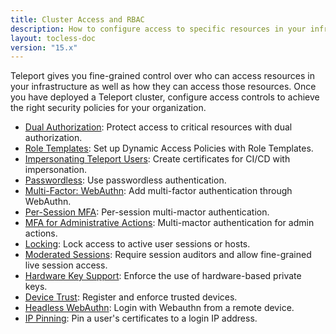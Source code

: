 ```yaml
---
title: Cluster Access and RBAC
description: How to configure access to specific resources in your infrastructure or your Teleport cluster as a whole.
layout: tocless-doc
version: "15.x"
---
```


Teleport gives you fine-grained control over who can access resources in your
infrastructure as well as how they can access those resources. Once you have
deployed a Teleport cluster, configure access controls to achieve the right
security policies for your organization.

- [Dual Authorization](/docs/access-controls/guides/dual-authz): Protect access to critical resources with dual authorization.
- [Role Templates](/docs/access-controls/guides/role-templates): Set up Dynamic Access Policies with Role Templates.
- [Impersonating Teleport Users](/docs/access-controls/guides/impersonation): Create certificates for CI/CD with impersonation.
- [Passwordless](/docs/access-controls/guides/passwordless): Use passwordless authentication.
- [Multi-Factor: WebAuthn](/docs/access-controls/guides/webauthn): Add multi-factor authentication through WebAuthn.
- [Per-Session MFA](/docs/access-controls/guides/per-session-mfa): Per-session multi-mactor authentication.
- [MFA for Administrative Actions](/docs/access-controls/guides/mfa-for-admin-actions): Multi-mactor authentication for admin actions.
- [Locking](/docs/access-controls/guides/locking): Lock access to active user sessions or hosts.
- [Moderated Sessions](/docs/access-controls/guides/moderated-sessions): Require session auditors and allow fine-grained live session access.
- [Hardware Key Support](/docs/access-controls/guides/hardware-key-support): Enforce the use of hardware-based private keys.
- [Device Trust](/docs/access-controls/device-trust/guide): Register and enforce trusted devices.
- [Headless WebAuthn](/docs/access-controls/guides/headless): Login with Webauthn from a remote device.
- [IP Pinning](/docs/access-controls/guides/ip-pinning): Pin a user's certificates to a login IP address.
